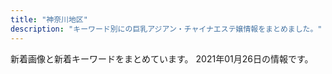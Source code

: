 ```yaml
---
title: "神奈川地区"
description: "キーワード別にの巨乳アジアン・チャイナエステ嬢情報をまとめました。"
---
```


新着画像と新着キーワードをまとめています。
2021年01月26日の情報です。

<DmmAffiliateIns />
<KeywordTable
  shops={
    [
    {
        "keywords": {
            "87": 7,
            "E": 7,
            "85": 28,
            "86": 7,
            "D": 35
        },
        "name": "\u6e58\u5357\u604b",
        "img_links": [
            "http://izumi.ests.jp/images/info.jpg",
            "http://izumi.ests.jp/images/top.jpg",
            "http://izumi.ests.jp/images/room2.jpg",
            "http://izumi.ests.jp/images/info2.jpg",
            "http://izumi.ests.jp/photos/sites/54/2020/07/2020070605483923.jpg",
            "http://izumi.ests.jp/images/service3.jpg",
            "http://izumi.ests.jp/images/s_news.jpg",
            "http://izumi.ests.jp/images/service4.jpg",
            "http://izumi.ests.jp/images/service2.jpg",
            "http://izumi.ests.jp/images/service1.jpg",
            "http://izumi.ests.jp/images/room4.jpg",
            "http://izumi.ests.jp/photos/sites/54/2020/09/2020092004565418.jpg",
            "http://izumi.ests.jp/photos/sites/54/2020/05/2020051209400132.jpg",
            "http://izumi.ests.jp/photos/sites/54/2019/10/2019100205593058.jpg",
            "http://izumi.ests.jp/photos/sites/54/2020/12/2020121307073529.jpg",
            "http://izumi.ests.jp/images/room3.jpg",
            "http://izumi.ests.jp/images/mobile.jpg",
            "http://izumi.ests.jp/photos/sites/54/2019/10/2019100205592997.jpg",
            "http://izumi.ests.jp/images/s3.jpg",
            "http://izumi.ests.jp/images/s1.jpg",
            "http://izumi.ests.jp/images/room1.jpg"
        ],
        "station": "\u6e58\u5357\u53f0\u99c5\u897f\u53e3",
        "url": "http://izumi.ests.jp/"
    },
    {
        "keywords": {
            "E": 1,
            "86": 3,
            "87": 1,
            "85": 1,
            "D": 4
        },
        "station": "JR\u6771\u6238\u585a\u99c5\u6771\u53e3",
        "name": "\u30df\u30e9\u30dc\u30eb",
        "url": "http://esbest.info/",
        "img_links": [
            "http://esbest.info/images/store/04.jpg",
            "http://esbest.info/images/store/01.jpg",
            "http://esbest.info/js/sliderLine/slide_prev.png",
            "http://esbest.info/staffPhoto/s20200519140451.jpg",
            "http://esbest.info/staffPhoto/b20200111165529.jpg",
            "http://esbest.info/uploadfiles/images/campaignEsbestInfo1.jpg",
            "http://esbest.info/images/returnBtn.png",
            "http://esbest.info/staffPhoto/s20200526161929.jpg",
            "http://esbest.info/staffPhoto/s20200109133117.jpg",
            "http://esbest.info/staffPhoto/b20200109133117.jpg",
            "http://esbest.info/staffPhoto/b20200526161929.jpg",
            "http://esbest.info/staffPhoto/s20200205123504.jpg",
            "http://esbest.info/images/mobile.jpg",
            "http://esbest.info/images/store/03.jpg",
            "http://esbest.info/staffPhoto/b20200205123504.jpg",
            "http://esbest.info/staffPhoto/b20200519140451.jpg",
            "http://esbest.info/js/sliderLine/slide_next.png",
            "http://esbest.info/staffPhoto/s20200111165529.jpg",
            "http://esbest.info/images/store/02.jpg"
        ]
    },
    {
        "station": "JR\u5927\u8239\u99c5\u6771\u53e3",
        "keywords": {},
        "name": "\u3055\u304f\u3089",
        "img_links": [
            "http://hoguraku.info/_src/22266495/navi_06.png",
            "http://hoguraku.info/_src/22266488/navi2_02.png",
            "http://hoguraku.info/_src/22293820/wechatimg744.jpg",
            "http://hoguraku.info/_src/22296695/pup.png",
            "http://hoguraku.info/staff-4.jpg",
            "http://hoguraku.info/_src/22266492/navi2_04.png",
            "http://hoguraku.info/staff-2.jpg",
            "http://hoguraku.info/_src/25168346/staff-2_20180823215120776.jpg",
            "http://hoguraku.info/_src/22266493/navi_05.png",
            "http://hoguraku.info/_src/22293781/sign.png",
            "http://hoguraku.info/_src/22294024/1_20180513213551260.jpg",
            "http://hoguraku.info/_src/22296687/pup.png",
            "http://hoguraku.info/_src/22266489/navi_03.png",
            "http://hoguraku.info/_src/22296697/pup.png",
            "http://hoguraku.info/staff-3.jpg",
            "http://hoguraku.info/_src/22266400/wechatimg94_20191205204136458.jpg",
            "http://hoguraku.info/_src/22293610/pup.png",
            "http://hoguraku.info/_src/22294025/1_20180513213551260.jpg",
            "http://hoguraku.info/_src/22294027/wechatimg239.jpg",
            "http://hoguraku.info/_src/37673393/wechatimg98.jpg",
            "http://hoguraku.info/staff-1.jpg",
            "http://hoguraku.info/_src/22266494/navi2_05.png",
            "http://hoguraku.info/_src/22293865/sign.png",
            "http://hoguraku.info/_src/22294409/img20180513220122069421.png",
            "http://hoguraku.info/_src/22266524/wechatimg96_20191205204603604.jpg",
            "http://hoguraku.info/_src/22294026/wechatimg239.jpg",
            "http://hoguraku.info/_src/22266496/navi2_06.png",
            "http://hoguraku.info/_src/22294031/wechatimg175.jpg",
            "http://hoguraku.info/_src/22266485/navi_01.png",
            "http://hoguraku.info/_src/22266490/navi2_03.png",
            "http://hoguraku.info/_src/22294029/3_20180513213551306.jpg",
            "http://hoguraku.info/_src/22293601/newspinkup.png",
            "http://hoguraku.info/_src/22294030/wechatimg175.jpg",
            "http://hoguraku.info/_src/22266486/navi2_01.png",
            "http://hoguraku.info/_src/22266398/img20180513214352559347.png",
            "http://hoguraku.info/_src/22294028/3_20180513213551306.jpg",
            "http://hoguraku.info/_src/42747719/img20200505151535254743.png",
            "http://hoguraku.info/_src/22266491/navi_04.png",
            "http://hoguraku.info/_src/22266487/navi_02.png"
        ],
        "url": "http://hoguraku.info/"
    },
    {
        "img_links": [
            "http://www.bestlove.iesjp.com/images/atomosky.jpg",
            "http://www.bestlove.iesjp.com/files/002.jpg",
            "http://www.bestlove.iesjp.com/files/002-03.jpg",
            "http://www.bestlove.iesjp.com/files/006.jpg",
            "http://www.bestlove.iesjp.com/files/002-02.jpg",
            "http://www.bestlove.iesjp.com/files/005.jpg",
            "http://www.bestlove.iesjp.com/files/004-02.jpg",
            "http://www.bestlove.iesjp.com/images/line.png",
            "http://www.bestlove.iesjp.com/files/005-02.jpg",
            "http://www.bestlove.iesjp.com/files/003-02.jpg",
            "http://www.bestlove.iesjp.com/files/001-02.jpg",
            "http://www.bestlove.iesjp.com/files/006-02.jpg",
            "http://www.bestlove.iesjp.com/files/003.jpg",
            "http://www.bestlove.iesjp.com/files/003-03.jpg",
            "http://www.bestlove.iesjp.com/files/001-03.jpg",
            "http://www.bestlove.iesjp.com/files/001.jpg",
            "http://www.bestlove.iesjp.com/files/006-03.jpg",
            "http://www.bestlove.iesjp.com/images/r3.jpg",
            "http://www.bestlove.iesjp.com/images/mobile.jpg",
            "http://www.bestlove.iesjp.com/files/004-03.jpg",
            "http://www.bestlove.iesjp.com/files/005-03.jpg",
            "http://www.bestlove.iesjp.com/photo_news/upimg/959636009216995fa1_0.jpg",
            "http://www.bestlove.iesjp.com/files/004.jpg"
        ],
        "name": "Best Love \uff5e\u30d9\u30b9\u30c8\u30e9\u30d6\uff5e",
        "url": "http://www.bestlove.iesjp.com/",
        "keywords": {
            "85": 4,
            "87": 8,
            "83": 4,
            "D": 4,
            "C": 26
        },
        "station": "JR\u5e73\u585a\u99c5\u5317\u53e3"
    },
    {
        "keywords": {},
        "url": "http://www.cc-girl.work/",
        "name": "yuyu-\u3086\u3046\u3086-",
        "station": "\u4e0a\u5927\u5ca1\u99c5",
        "img_links": [
            "http://www.cc-girl.work/images/9.jpg",
            "http://www.cc-girl.work/images/sys1.jpg",
            "http://www.cc-girl.work/img/miho1.jpg",
            "http://www.cc-girl.work/images/7.jpg",
            "http://www.cc-girl.work/images/rec1.jpg",
            "http://www.cc-girl.work/images/5.jpg",
            "http://www.cc-girl.work/images/news.jpg",
            "http://www.cc-girl.work/img/sizuka1.jpg",
            "http://www.cc-girl.work/images/head.jpg",
            "http://www.cc-girl.work/images/3.jpg",
            "http://www.cc-girl.work/img/kumi1.jpg",
            "http://www.cc-girl.work/images/10.jpg",
            "http://www.cc-girl.work/img/momo1.jpg",
            "http://www.cc-girl.work/images/8.jpg",
            "http://www.cc-girl.work/img/yaya1.jpg",
            "http://www.cc-girl.work/images/ta.jpg",
            "http://www.cc-girl.work/images/ac1.jpg",
            "http://www.cc-girl.work/images/staff_t.jpg",
            "http://www.cc-girl.work/images/6.jpg",
            "http://www.cc-girl.work/images/interior_t.jpg",
            "http://www.cc-girl.work/images/line.png",
            "http://www.cc-girl.work/img/ai1.jpg",
            "http://www.cc-girl.work/img/mari1.jpg",
            "http://www.cc-girl.work/images/2.jpg",
            "http://www.cc-girl.work/img/kaoru1.jpg",
            "http://www.cc-girl.work/images/rec2.jpg",
            "http://www.cc-girl.work/images/1.jpg",
            "http://www.cc-girl.work/images/4.jpg",
            "http://www.cc-girl.work/img/yuri1.jpg",
            "http://www.cc-girl.work/images/mobile.jpg",
            "http://www.cc-girl.work/images/int1.jpg",
            "http://www.cc-girl.work/img/eri1.jpg",
            "http://www.cc-girl.work/images/11.jpg",
            "http://www.cc-girl.work/img/yuki1.jpg",
            "http://www.cc-girl.work/images/sys2.jpg"
        ]
    },
    {
        "keywords": {
            "C": 13
        },
        "img_links": [
            "http://hana-tobira.xyz/images/g5.jpg",
            "http://hana-tobira.xyz/images/end.png",
            "http://hana-tobira.xyz/images/g2.jpg",
            "http://hana-tobira.xyz/images/tite-staff.jpg",
            "http://hana-tobira.xyz/images/g.jpg",
            "http://hana-tobira.xyz/images/pickup_t.jpg",
            "http://hana-tobira.xyz/images/g7.jpg",
            "http://hana-tobira.xyz/images/tite-link.jpg",
            "http://hana-tobira.xyz/images/tite-i.png",
            "http://hana-tobira.xyz/images/mobile.jpg",
            "http://hana-tobira.xyz/images/g4.jpg",
            "http://hana-tobira.xyz/images/g6.jpg"
        ],
        "url": "http://hana-tobira.xyz/",
        "name": "\u82b1\u306e\u6249",
        "station": "JR\u85e4\u6ca2\u99c5\u5357\u53e3"
    },
    {
        "name": "\u3055\u308f\u3084\u304b",
        "station": "JR\u5e73\u585a\u99c5\u5317\u53e3",
        "keywords": {},
        "img_links": [
            "http://hiratsuka-est.com/images/r7.jpg",
            "http://hiratsuka-est.com/images/new1.jpg",
            "http://hiratsuka-est.com/images/g0.jpg",
            "http://hiratsuka-est.com/images/g7.jpg",
            "http://hiratsuka-est.com/images/tiao2.jpg",
            "http://hiratsuka-est.com/images/banna.jpg",
            "http://hiratsuka-est.com/images/banna1.jpg",
            "http://hiratsuka-est.com/images/r4.jpg",
            "http://hiratsuka-est.com/images/mi.jpg",
            "http://hiratsuka-est.com/images/g1.jpg",
            "http://hiratsuka-est.com/images/g4.jpg",
            "http://hiratsuka-est.com/images/ll1.jpg",
            "http://hiratsuka-est.com/images/rr1.jpg",
            "http://hiratsuka-est.com/images/chc.jpg",
            "http://hiratsuka-est.com/images/tel.jpg",
            "http://hiratsuka-est.com/images/r8.jpg",
            "http://hiratsuka-est.com/images/zi-staff.png",
            "http://hiratsuka-est.com/images/left.jpg",
            "http://hiratsuka-est.com/images/g3.jpg",
            "http://hiratsuka-est.com/images/r9.jpg",
            "http://hiratsuka-est.com/images/zi-link.png",
            "http://hiratsuka-est.com/images/right.jpg",
            "http://hiratsuka-est.com/images/r3.jpg",
            "http://hiratsuka-est.com/images/r6.jpg",
            "http://hiratsuka-est.com/images/g2.jpg",
            "http://hiratsuka-est.com/images/r1.jpg",
            "http://hiratsuka-est.com/images/r5.jpg",
            "http://hiratsuka-est.com/images/top.jpg",
            "http://hiratsuka-est.com/images/banna2.jpg",
            "http://hiratsuka-est.com/images/zi-faq.png"
        ],
        "url": "http://hiratsuka-est.com/"
    },
    {
        "img_links": [
            "http://treat-rlx.com/staff/aya/01mb.jpg",
            "http://treat-rlx.com/staff/mika/01.jpg",
            "http://treat-rlx.com/img/ttl_staff.jpg",
            "http://treat-rlx.com/pic/topimg5.png",
            "http://treat-rlx.com/pic/head.jpg",
            "http://treat-rlx.com/pic/topimg1.png",
            "http://treat-rlx.com/pic/topimg2.png",
            "http://treat-rlx.com/staff/aya/01.jpg",
            "http://treat-rlx.com/img/ttl_mobile.png",
            "http://treat-rlx.com/i/files/homeimg.jpg",
            "http://treat-rlx.com/pic/topimg3.png",
            "http://treat-rlx.com/staff/mika/01mb.jpg",
            "http://treat-rlx.com/img/att.png",
            "http://treat-rlx.com/img/ttl_rec.png",
            "http://treat-rlx.com/pic/topimg4.png"
        ],
        "url": "http://treat-rlx.com/",
        "station": "\u5584\u884c\u99c5\u6771\u53e3",
        "keywords": {
            "C": 11
        },
        "name": "\u798f\u7e01"
    },
    {
        "url": "http://onlyone-relax.xyz/",
        "keywords": {
            "F": 8,
            "C": 8,
            "D": 32,
            "E": 28
        },
        "name": "\u30ad\u30e5\u30fc\u30c8",
        "img_links": [
            "http://onlyone-relax.xyz/images/cg01.jpg",
            "http://onlyone-relax.xyz/images/cg03.jpg",
            "http://onlyone-relax.xyz/images/top.png",
            "http://onlyone-relax.xyz/images/cg09.jpg",
            "http://onlyone-relax.xyz/images/cg06.jpg",
            "http://onlyone-relax.xyz/images/2.jpg",
            "http://onlyone-relax.xyz/images/qr.jpg",
            "http://onlyone-relax.xyz/images/4.jpg",
            "http://onlyone-relax.xyz/images/cg02.jpg",
            "http://onlyone-relax.xyz/images/cg05.jpg",
            "http://onlyone-relax.xyz/images/1.jpg",
            "http://onlyone-relax.xyz/images/cg10.jpg",
            "http://onlyone-relax.xyz/images/spacer300x450.png",
            "http://onlyone-relax.xyz/images/cg07.jpg",
            "http://onlyone-relax.xyz/images/cg08.jpg",
            "http://onlyone-relax.xyz/images/top2.png"
        ],
        "station": "JR\u5c0f\u7530\u539f\u99c5\u897f\u53e3"
    },
    {
        "keywords": {},
        "img_links": [
            "http://megumi-est.xyz/images/roomimg/img2.png",
            "http://megumi-est.xyz/images/roomimg/img4.png",
            "http://megumi-est.xyz/girl/5.jpg",
            "http://megumi-est.xyz/images/roomimg/img1.png",
            "http://megumi-est.xyz/images/topbg.jpg",
            "http://megumi-est.xyz/girl/2.jpg",
            "http://megumi-est.xyz/girl/4.jpg",
            "http://megumi-est.xyz/images/roomimg/img3.png",
            "http://megumi-est.xyz/images/mobile_bg.png",
            "http://megumi-est.xyz/images/staff_bg.png",
            "http://megumi-est.xyz/images/pickup_line.png",
            "http://megumi-est.xyz/girl/8.jpg",
            "http://megumi-est.xyz/images/newsbg.png",
            "http://megumi-est.xyz/girl/1.jpg"
        ],
        "name": "\u6075",
        "url": "http://megumi-est.xyz/",
        "station": "JR\u85e4\u6ca2\u99c5\u5357\u53e3"
    },
    {
        "name": "Fairy Ark",
        "url": "http://www.relax-fairyark.info/",
        "keywords": {
            "D": 8,
            "E": 9,
            "88": 1,
            "87": 7,
            "86": 8,
            "C": 3,
            "85": 4
        },
        "station": "JR\u85e4\u6ca2\u99c5\u5357\u53e3",
        "img_links": [
            "http://www.relax-fairyark.info/img/sta220.jpg",
            "http://www.relax-fairyark.info/img/st241.jpg",
            "http://www.relax-fairyark.info/img/st206.jpg",
            "http://www.relax-fairyark.info/img/vlt.png",
            "http://www.relax-fairyark.info/img/body2.jpg",
            "http://www.relax-fairyark.info/img/st213.jpg",
            "http://www.relax-fairyark.info/img/sta213.jpg",
            "http://www.relax-fairyark.info/img/st1.jpg",
            "http://www.relax-fairyark.info/img/sta229.jpg",
            "http://www.relax-fairyark.info/img/st249.jpg",
            "http://www.relax-fairyark.info/img/sta235.jpg",
            "http://www.relax-fairyark.info/img/st246.jpg",
            "http://www.relax-fairyark.info/img/st240.jpg",
            "http://www.relax-fairyark.info/img/st224.jpg",
            "http://www.relax-fairyark.info/img/nos.jpg",
            "http://www.relax-fairyark.info/img/head.jpg",
            "http://www.relax-fairyark.info/img/sta249.jpg",
            "http://www.relax-fairyark.info/img/st223.jpg",
            "http://www.relax-fairyark.info/img/botton.jpg",
            "http://www.relax-fairyark.info/img/sta223.jpg",
            "http://www.relax-fairyark.info/img/st235.jpg",
            "http://www.relax-fairyark.info/img/sta245.jpg",
            "http://www.relax-fairyark.info/img/tel.png",
            "http://www.relax-fairyark.info/img/sta248.jpg",
            "http://www.relax-fairyark.info/img/footbotton.png",
            "http://www.relax-fairyark.info/img/st150.jpg",
            "http://www.relax-fairyark.info/img/st247.jpg",
            "http://www.relax-fairyark.info/img/st237.jpg",
            "http://www.relax-fairyark.info/img/st220.jpg",
            "http://www.relax-fairyark.info/img/st229.jpg",
            "http://www.relax-fairyark.info/img/st248.jpg",
            "http://www.relax-fairyark.info/img/st238.jpg",
            "http://www.relax-fairyark.info/img/st234.jpg",
            "http://www.relax-fairyark.info/img/sta150.jpg",
            "http://www.relax-fairyark.info/img/st227.jpg",
            "http://www.relax-fairyark.info/img/st245.jpg",
            "http://www.relax-fairyark.info/img/sta227.jpg"
        ]
    },
    {
        "keywords": {
            "F": 2,
            "88": 2,
            "90": 4,
            "E": 4
        },
        "station": "\u5c0f\u7530\u539f\u99c5\u6771\u53e3",
        "url": "https://asumi.estjp.info/",
        "name": "\u7a7a\u6f84 -\u3042\u3059\u307f-",
        "img_links": [
            "https://asumi.estjp.info/images/call.png",
            "https://asumi.estjp.info/css/m-head.jpg",
            "https://asumi.estjp.info/css/01.jpg",
            "https://asumi.estjp.info/css/staff/staff03.jpg",
            "https://asumi.estjp.info/css/staff/staff02.jpg",
            "https://asumi.estjp.info/css/top03.jpg",
            "https://asumi.estjp.info/css/top05.jpg",
            "https://asumi.estjp.info/css/top02.jpg",
            "https://asumi.estjp.info/css/top04.jpg",
            "https://asumi.estjp.info/css/staff/staff01.jpg"
        ]
    },
    {
        "url": "http://uintiop.tokyo/",
        "keywords": {
            "\u80f8": 1,
            "C": 13
        },
        "img_links": [
            "http://uintiop.tokyo/picture/top-img03.jpg",
            "http://uintiop.tokyo/picture/top-img02.png",
            "http://uintiop.tokyo/picture/2.jpg",
            "http://uintiop.tokyo/picture/top-img01.png",
            "http://uintiop.tokyo/picture/3.jpg",
            "http://uintiop.tokyo/uploads/200727/1-200HG01643361.jpg",
            "http://uintiop.tokyo/picture/call.png",
            "http://uintiop.tokyo/picture/4.jpg",
            "http://uintiop.tokyo/uploads/200714/1-200G4125RS59.jpg",
            "http://uintiop.tokyo/uploads/200714/1-200G4124210P7.jpg",
            "http://uintiop.tokyo/picture/top-img10.jpg",
            "http://uintiop.tokyo/picture/tel.png",
            "http://uintiop.tokyo/uploads/210111/1-210111123I9332.jpg",
            "http://uintiop.tokyo/uploads/200720/1-200H013041T46.jpg",
            "http://uintiop.tokyo/picture/1.jpg"
        ],
        "station": "JR\u85e4\u6ca2\u99c5\u5357\u53e3",
        "name": "\u5929\u4f7f"
    },
    {
        "keywords": {
            "E": 2,
            "87": 1,
            "92": 2,
            "89": 5,
            "D": 6
        },
        "img_links": [
            "http://meido.est888.com/css/staff/staff003.jpg",
            "http://meido.est888.com/css/staff/staff0008.jpg",
            "http://meido.est888.com/css/staff/staff002.jpg",
            "http://meido.est888.com/css/nav/nav-006.jpg",
            "http://meido.est888.com/css/top-left02.jpg",
            "http://meido.est888.com/css/top02.jpg",
            "http://meido.est888.com/css/staff/staff005.jpg",
            "http://meido.est888.com/css/staff/staff0006.jpg",
            "http://meido.est888.com/css/top-left01.jpg",
            "http://meido.est888.com/css/nav/nav-005.jpg",
            "http://meido.est888.com/css/nav/nav-001.jpg",
            "http://meido.est888.com/css/staff/staff007.jpg",
            "http://meido.est888.com/css/nav/nav-004.jpg",
            "http://meido.est888.com/css/staff/staff001.jpg",
            "http://meido.est888.com/css/tel.png",
            "http://meido.est888.com/css/osusume28.jpg",
            "http://meido.est888.com/css/staff/staff004.jpg",
            "http://meido.est888.com/css/nav/nav-002.jpg",
            "http://meido.est888.com/css/nav/nav-003.jpg"
        ],
        "station": "JR\u6771\u6238\u585a\u99c5\u6771\u53e3",
        "name": "\u30e1\u30a4\u30c9",
        "url": "http://meido.est888.com/"
    },
    {
        "url": "http://oppama.iest.info/",
        "keywords": {
            "D": 15,
            "C": 3,
            "87": 3,
            "85": 3,
            "86": 12
        },
        "station": "\u8ffd\u6d5c\u99c5",
        "name": "\u8ffd\u6d5c\u30de\u30c3\u30b5\u30fc\u30b8",
        "img_links": [
            "http://oppama.iest.info/photos/sites/10/2018/07/2018073109281740.jpg",
            "http://oppama.iest.info/photos/sites/10/2018/05/2018053009323253.jpg",
            "http://oppama.iest.info/photos/sites/10/2018/07/2018073109281759.jpg",
            "http://oppama.iest.info/images/s_news2.png",
            "http://oppama.iest.info/images/bj3.jpg",
            "http://oppama.iest.info/images/s_staff.jpg",
            "http://oppama.iest.info/images/room2.jpg",
            "http://oppama.iest.info/images/room1.jpg",
            "http://oppama.iest.info/images/mobile.png",
            "http://cdn.dino-es.com/images/allpics/KL77e92f55838704c7de0a1eb6ca2a81a0/4ec1d6974658a8b101911755e5d05691.jpg",
            "http://oppama.iest.info/photos/sites/10/2018/07/2018073109281781.jpg",
            "http://cdn.dino-es.com/images/logo/150x40DinoEs.png",
            "http://oppama.iest.info/images/room4.jpg",
            "http://oppama.iest.info/photos/sites/10/2018/07/2018073109281797.jpg",
            "http://cdn.dino-es.com/images/line.jpg",
            "http://oppama.iest.info/images/room6.jpg",
            "http://oppama.iest.info/photos/sites/10/2018/05/2018053009323210.jpg",
            "http://oppama.iest.info/images/room3.jpg",
            "http://oppama.iest.info/images/l1.jpg",
            "http://oppama.iest.info/images/s_pick.png",
            "http://oppama.iest.info/images/room5.jpg",
            "http://oppama.iest.info/images/top.jpg",
            "http://oppama.iest.info/photos/sites/10/2018/07/2018073109281695.jpg",
            "http://oppama.iest.info/images/s_news.png",
            "http://oppama.iest.info/photos/sites/10/2018/05/2018053009323372.jpg",
            "http://oppama.iest.info/photos/sites/10/2018/05/2018053009323272.jpg"
        ]
    },
    {
        "url": "https://kanojyo-room.jpn.cm/",
        "img_links": [
            "https://kanojyo-room.jpn.cm/images/top.png",
            "https://kanojyo-room.jpn.cm/images/link_nav05.jpg",
            "https://kanojyo-room.jpn.cm/photos/sites/24/2020/08/2020083117275898.jpg",
            "https://kanojyo-room.jpn.cm/images/room4.jpg",
            "https://kanojyo-room.jpn.cm/photos/sites/24/2020/08/2020083117275977.jpg",
            "https://kanojyo-room.jpn.cm/images/link_nav03.jpg",
            "https://kanojyo-room.jpn.cm/images/room5.jpg",
            "https://kanojyo-room.jpn.cm/images/room6.jpg",
            "https://kanojyo-room.jpn.cm/images/tit_face.jpg",
            "https://kanojyo-room.jpn.cm/images/link_nav02.jpg",
            "https://kanojyo-room.jpn.cm/images/close_eject.png",
            "https://kanojyo-room.jpn.cm/images/link_nav04.jpg",
            "https://kanojyo-room.jpn.cm/images/link_nav01.jpg",
            "https://kanojyo-room.jpn.cm/images/link_nav07.jpg",
            "https://kanojyo-room.jpn.cm/images/tit_eject.jpg",
            "https://kanojyo-room.jpn.cm/images/room2.jpg",
            "https://kanojyo-room.jpn.cm/images/link_nav06.jpg",
            "https://kanojyo-room.jpn.cm/images/tit_new.jpg",
            "https://kanojyo-room.jpn.cm/images/btn_eject.jpg",
            "https://kanojyo-room.jpn.cm/images/room1.jpg",
            "https://kanojyo-room.jpn.cm/images/img_eject.jpg",
            "https://kanojyo-room.jpn.cm/images/room3.jpg",
            "https://kanojyo-room.jpn.cm/images/sp_top.jpg",
            "https://kanojyo-room.jpn.cm/photos/sites/24/2020/08/2020083117275756.jpg",
            "https://kanojyo-room.jpn.cm/photos/sites/24/2020/08/2020083117275958.jpg"
        ],
        "keywords": {
            "86": 24,
            "D": 48,
            "85": 12,
            "87": 12,
            "C": 40
        },
        "name": "\u30ab\u30ce\u30b8\u30e7\u306e\u90e8\u5c4b",
        "station": "\u4e0a\u5927\u5ca1\u99c5"
    },
    {
        "url": "http://baraen.xyz/",
        "keywords": {},
        "station": "JR\u85e4\u6ca2\u99c5\u5357\u53e3",
        "img_links": [
            "http://baraen.xyz/images/mobile.jpg",
            "http://baraen.xyz/images/miki1.jpg",
            "http://baraen.xyz/images/miki2.jpg",
            "http://baraen.xyz/images/mafaxine_j.jpg",
            "http://baraen.xyz/images/g2.jpg",
            "http://baraen.xyz/images/g4.jpg",
            "http://baraen.xyz/images/kanban.jpg",
            "http://baraen.xyz/images/g0.jpg",
            "http://baraen.xyz/images/room4.jpg",
            "http://baraen.xyz/images/room6.jpg",
            "http://baraen.xyz/images/room1.jpg",
            "http://baraen.xyz/images/g6.jpg",
            "http://baraen.xyz/images/g1.jpg",
            "http://baraen.xyz/images/mafaxine_d.jpg",
            "http://baraen.xyz/images/g3.jpg",
            "http://baraen.xyz/images/room2.jpg",
            "http://baraen.xyz/images/maga.jpg"
        ],
        "name": "\u30d0\u30e9\u5712"
    },
    {
        "name": "\u6d5c\u8fba\u306e\u604b",
        "station": "JR\u8305\u30f6\u5d0e\u99c5\u5357\u53e3",
        "img_links": [
            "http://www.hamabei.com/images/buttona_04.jpg",
            "http://www.hamabei.com/images/giral015.jpg",
            "http://www.hamabei.com/images/giral007.jpg",
            "http://www.hamabei.com/images/kaori1.jpg",
            "http://www.hamabei.com/images/buttona_03.jpg",
            "http://www.hamabei.com/images/miki1.jpg",
            "http://www.hamabei.com/images/buttona_06.jpg",
            "http://www.hamabei.com/images/nana1.jpg",
            "http://www.hamabei.com/images/giral012.jpg",
            "http://www.hamabei.com/images/yuka1.jpg",
            "http://www.hamabei.com/images/giral014.jpg",
            "http://www.hamabei.com/images/giral009.jpg",
            "http://www.hamabei.com/images/buttona_05.jpg",
            "http://www.hamabei.com/images/buttona_07.jpg",
            "http://www.hamabei.com/images/buttona_08.jpg",
            "http://www.hamabei.com/images/qr.jpg"
        ],
        "url": "http://www.hamabei.com/",
        "keywords": {}
    },
    {
        "keywords": {},
        "station": "JR\u85e4\u6ca2\u99c5\u5357\u53e3",
        "name": "\u30cf\u30cb\u30fc",
        "url": "http://www.miyoplop.xyz/",
        "img_links": []
    },
    {
        "url": "http://pretty-esthe.com/",
        "img_links": [
            "http://pretty-esthe.com/images/staff_s.png",
            "http://pretty-esthe.com/images/cg09.jpg",
            "http://pretty-esthe.com/images/r1.jpg",
            "http://pretty-esthe.com/images/r2.jpg",
            "http://pretty-esthe.com/images/cg10.jpg",
            "http://pretty-esthe.com/images/cg07.jpg",
            "http://pretty-esthe.com/images/r3.jpg",
            "http://pretty-esthe.com/images/r4.jpg",
            "http://pretty-esthe.com/images/news.png",
            "http://pretty-esthe.com/images/top.png",
            "http://pretty-esthe.com/images/cg06.jpg",
            "http://pretty-esthe.com/images/evetop.png"
        ],
        "station": "JR\u6238\u585a\u99c5\u6771\u53e3",
        "keywords": {
            "D": 9,
            "86": 12,
            "E": 3
        },
        "name": "\u840c\u3048"
    },
    {
        "station": "JR\u5e73\u585a\u99c5\u897f\u53e3",
        "img_links": [
            "http://es-hanabi.xyz/images/top.jpg",
            "http://es-hanabi.xyz/images/g6.jpg",
            "http://es-hanabi.xyz/images/g4.jpg",
            "http://es-hanabi.xyz/images/r8.jpg",
            "http://es-hanabi.xyz/images/new1.jpg",
            "http://es-hanabi.xyz/images/r2.jpg",
            "http://es-hanabi.xyz/images/mobile.png",
            "http://es-hanabi.xyz/images/r6.jpg",
            "http://es-hanabi.xyz/images/g5.jpg",
            "http://es-hanabi.xyz/images/r1.jpg",
            "http://es-hanabi.xyz/images/mika.jpg",
            "http://es-hanabi.xyz/images/r5.jpg",
            "http://es-hanabi.xyz/images/g0.jpg",
            "http://es-hanabi.xyz/images/g1.jpg",
            "http://es-hanabi.xyz/images/zi_staff.png",
            "http://es-hanabi.xyz/images/r7.jpg",
            "http://es-hanabi.xyz/images/g3.jpg",
            "http://es-hanabi.xyz/images/g2.jpg"
        ],
        "name": "\u30cf\u30ca\u30d3",
        "url": "http://es-hanabi.xyz/",
        "keywords": {
            "C": 7
        }
    },
    {
        "keywords": {},
        "img_links": [
            "http://www.huyo.work/images/sys1.jpg",
            "http://www.huyo.work/images/line.png",
            "http://www.huyo.work/images/mobile.jpg",
            "http://www.huyo.work/img/mimi1.jpg",
            "http://www.huyo.work/images/info.jpg",
            "http://www.huyo.work/images/news.jpg",
            "http://www.huyo.work/images/3.jpg",
            "http://www.huyo.work/images/5.jpg",
            "http://www.huyo.work/images/head.jpg",
            "http://www.huyo.work/images/1.jpg",
            "http://www.huyo.work/images/int2.jpg",
            "http://www.huyo.work/img/riri1.jpg",
            "http://www.huyo.work/img/sora1.jpg",
            "http://www.huyo.work/images/int1.jpg",
            "http://www.huyo.work/images/4.jpg",
            "http://www.huyo.work/img/nana1.jpg",
            "http://www.huyo.work/img/hana1.jpg",
            "http://www.huyo.work/images/2.jpg",
            "http://www.huyo.work/images/staff_t.jpg",
            "http://www.huyo.work/images/interior_t.jpg",
            "http://www.huyo.work/images/sys2.jpg"
        ],
        "url": "http://www.huyo.work/",
        "name": "\u3075\u3088\u3046",
        "station": "JR\u5e73\u585a\u99c5\u5317\u53e3"
    },
    {
        "name": "\u83ef\u84ee",
        "station": "JR\u8305\u30f6\u5d0e\u99c5\u5317\u53e3",
        "keywords": {
            "D": 3,
            "86": 3
        },
        "img_links": [
            "http://karen.ies.fun/images/room3.jpg",
            "http://karen.ies.fun/images/amore.jpg",
            "http://karen.ies.fun/images/s_link.jpg",
            "http://karen.ies.fun/photos/sites/12/2018/10/2018100413085055.jpg",
            "http://karen.ies.fun/images/bj1.jpg",
            "http://karen.ies.fun/images/room4.jpg",
            "http://karen.ies.fun/images/s_staff.jpg",
            "http://karen.ies.fun/images/room1.jpg",
            "http://karen.ies.fun/images/bj3.jpg",
            "http://karen.ies.fun/images/mobile.jpg",
            "http://karen.ies.fun/images/s_info.jpg",
            "http://karen.ies.fun/photos/sites/12/2018/10/2018100413085114.jpg",
            "http://karen.ies.fun/images/1.jpg",
            "http://karen.ies.fun/photos/sites/12/2019/04/2019042908245397.jpg",
            "http://karen.ies.fun/images/info2.jpg",
            "http://karen.ies.fun/images/room2.jpg",
            "http://karen.ies.fun/images/top.jpg"
        ],
        "url": "http://karen.ies.fun/"
    },
    {
        "station": "\u8305\u30f6\u5d0e\u99c5\u5357\u53e3",
        "img_links": [
            "http://tenshinokoi.es-come.net/images/share/pickup.png",
            "http://tenshinokoi.es-come.net/i/80/sumire1.jpg",
            "http://tenshinokoi.es-come.net/girls/yuyu1.jpg",
            "http://tenshinokoi.es-come.net/girls/yurika1.jpg",
            "http://tenshinokoi.es-come.net/i/120/sumire1.jpg",
            "http://tenshinokoi.es-come.net/i/80/risa1.jpg",
            "http://tenshinokoi.es-come.net/i/120/yuna1.jpg",
            "http://tenshinokoi.es-come.net/girls/sumire1.jpg",
            "http://tenshinokoi.es-come.net/images/shishubar.png",
            "http://tenshinokoi.es-come.net/girls/yuki1.jpg",
            "http://tenshinokoi.es-come.net/i/120/risa1.jpg",
            "http://tenshinokoi.es-come.net/images/info2.jpg",
            "http://tenshinokoi.es-come.net/images/info1.jpg",
            "http://tenshinokoi.es-come.net/images/infobar.png",
            "http://tenshinokoi.es-come.net/i/80/yuna1.jpg",
            "http://tenshinokoi.es-come.net/girls/risa1.jpg",
            "http://tenshinokoi.es-come.net/girls/kana1.jpg",
            "http://tenshinokoi.es-come.net/img/risa1.jpg",
            "http://tenshinokoi.es-come.net/i/80/yuyu1.jpg",
            "http://tenshinokoi.es-come.net/images/qr.jpg",
            "http://tenshinokoi.es-come.net/images/share/sp-kp2.png",
            "http://tenshinokoi.es-come.net/images/therapistbar.png",
            "http://tenshinokoi.es-come.net/images/share/tel.png",
            "http://tenshinokoi.es-come.net/img/header00.jpg",
            "http://tenshinokoi.es-come.net/img/sumire1.jpg",
            "http://tenshinokoi.es-come.net/img/header02.jpg",
            "http://tenshinokoi.es-come.net/girls/riri1.jpg",
            "http://tenshinokoi.es-come.net/girls/misaki1.jpg",
            "http://tenshinokoi.es-come.net/img/header01.jpg",
            "http://tenshinokoi.es-come.net/img/yuyu1.jpg",
            "http://tenshinokoi.es-come.net/i/120/yuyu1.jpg",
            "http://tenshinokoi.es-come.net/girls/hiromi1.jpg"
        ],
        "url": "http://tenshinokoi.es-come.net/",
        "keywords": {},
        "name": "\u5929\u4f7f\u306e\u604b"
    },
    {
        "keywords": {
            "88": 1,
            "89": 1,
            "D": 4,
            "90": 2
        },
        "name": "Lydia\uff5e\u30ea\u30c7\u30a3\u30a2",
        "url": "http://lydia.relaxnabi.com/",
        "station": "JR\u6771\u6238\u585a\u99c5\u6771\u53e3",
        "img_links": [
            "http://lydia.relaxnabi.com/css/cam01.jpg",
            "http://lydia.relaxnabi.com/css/m-head.jpg",
            "http://lydia.relaxnabi.com/css/staff/staff03.jpg",
            "http://lydia.relaxnabi.com/css/osusume12.jpg",
            "http://lydia.relaxnabi.com/images/call.png",
            "http://lydia.relaxnabi.com/css/staff/staff01.jpg",
            "http://lydia.relaxnabi.com/css/staff/staff02.jpg",
            "http://lydia.relaxnabi.com/css/staff/staff04.jpg",
            "http://lydia.relaxnabi.com/css/m-top04.jpg"
        ]
    },
    {
        "url": "http://www.airi-est.xyz/",
        "keywords": {
            "C": 11
        },
        "name": "\u5922\u90fd\u7f8e",
        "img_links": [
            "http://www.airi-est.xyz/images/room1.jpg",
            "http://www.airi-est.xyz/images/qr.jpg",
            "http://www.airi-est.xyz/images/room4.jpg",
            "http://www.airi-est.xyz/girl/6.jpg",
            "http://www.airi-est.xyz/images/tel.png",
            "http://www.airi-est.xyz/images/room2.jpg",
            "http://www.airi-est.xyz/images/info.jpg",
            "http://www.airi-est.xyz/images/sub_staff.png",
            "http://www.airi-est.xyz/images/sub_news.png",
            "http://www.airi-est.xyz/images/room3.jpg",
            "http://www.airi-est.xyz/girl/1.jpg",
            "http://www.airi-est.xyz/girl/9.jpg",
            "http://www.airi-est.xyz/images/clear_line.png",
            "http://www.airi-est.xyz/images/icon_call.png",
            "http://www.airi-est.xyz/images/return.png",
            "http://www.airi-est.xyz/girl/3.jpg",
            "http://www.airi-est.xyz/images/rec-top.jpg",
            "http://www.airi-est.xyz/images/sub_pickup.png"
        ],
        "station": "JR\u5c0f\u7530\u539f\u99c5\u6771\u53e3"
    },
    {
        "name": "\u82b1\u306e\u604b",
        "url": "http://www.sh-riraku77.site/",
        "keywords": {},
        "station": "JR\u65b0\u6749\u7530\u99c5\u897f\u53e3",
        "img_links": [
            "http://www.sh-riraku77.site/picture/top22.png",
            "http://www.sh-riraku77.site/picture/top23.png",
            "http://www.sh-riraku77.site/plus/images/room2.jpg",
            "http://www.sh-riraku77.site/plus/images/room1.jpg",
            "http://www.sh-riraku77.site/plus/images/room3.jpg",
            "http://www.sh-riraku77.site/picture/photo3.png",
            "http://www.sh-riraku77.site/picture/end.png",
            "http://www.sh-riraku77.site/uploads/201214/1-201214130312232.jpg",
            "http://www.sh-riraku77.site/picture/i_therapist.png",
            "http://www.sh-riraku77.site/plus/images/room4.jpg",
            "http://www.sh-riraku77.site/uploads/190703/1-1ZF3151554H6.jpg",
            "http://www.sh-riraku77.site/picture/s_staff.png",
            "http://www.sh-riraku77.site/picture/s_new.png"
        ]
    },
    {
        "name": "\u9e97",
        "station": "JR\u85e4\u6ca2\u99c5\u5357\u53e3",
        "url": "http://es-rei.work/",
        "img_links": [
            "http://es-rei.work/_src/26791053/_dsf9449.jpg",
            "http://es-rei.work/_src/34041600/line3.png",
            "http://es-rei.work/_src/26747229/line1.jpg",
            "http://es-rei.work/_src/26747294/line3.png",
            "http://es-rei.work/_src/26747208/navi2_04.png",
            "http://es-rei.work/_src/26747185/base_01.png",
            "http://es-rei.work/_src/47863244/line1.jpg",
            "http://es-rei.work/_src/26838155/wechatimg202.jpg",
            "http://es-rei.work/_src/26791115/_igp4263.jpg",
            "http://es-rei.work/_src/26747203/list_04.png",
            "http://es-rei.work/_src/26747292/wechatimg202.jpg",
            "http://es-rei.work/_src/26747201/list_02.png",
            "http://es-rei.work/_src/26747204/list_05.png",
            "http://es-rei.work/_src/47863108/wechatimg26_20200914183556350.jpg",
            "http://es-rei.work/_src/26747126/base_01.png",
            "http://es-rei.work/_src/26790995/wechatimg38_20181018221746252.jpg",
            "http://es-rei.work/_src/26747293/line3.png",
            "http://es-rei.work/_src/26747226/line3.png",
            "http://es-rei.work/_src/26747114/base_03.png",
            "http://es-rei.work/_src/26838156/wechatimg204.jpg",
            "http://es-rei.work/_src/34041596/05859f21726dfcef9faa9bab12a2595.jpg",
            "http://es-rei.work/_src/26747287/line3.png",
            "http://es-rei.work/_src/26747300/line3.png",
            "http://es-rei.work/_src/26747227/line3.png",
            "http://es-rei.work/4.jpg",
            "http://es-rei.work/_src/47863239/line3.png",
            "http://es-rei.work/_src/26747289/wechatimg77.jpg",
            "http://es-rei.work/1.jpg",
            "http://es-rei.work/_src/26747141/base_03.png",
            "http://es-rei.work/_src/26747200/list_01.png",
            "http://es-rei.work/_src/26747202/list_03.png",
            "http://es-rei.work/_src/34041693/line1.jpg",
            "http://es-rei.work/_src/26747296/line1.jpg",
            "http://es-rei.work/_src/26838160/line.png",
            "http://es-rei.work/_src/26747209/navi2_05.png",
            "http://es-rei.work/_src/26747225/wechatimg75.jpg",
            "http://es-rei.work/_src/26747210/navi2_06.png",
            "http://es-rei.work/_src/26838136/news.jpg",
            "http://es-rei.work/3.jpg",
            "http://es-rei.work/2.jpg",
            "http://es-rei.work/_src/26747206/navi2_02.png",
            "http://es-rei.work/_src/26838158/wechatimg75.jpg",
            "http://es-rei.work/_src/26838174/line.png",
            "http://es-rei.work/_src/26791049/_dsf9442.jpg",
            "http://es-rei.work/_src/26747288/line3.png",
            "http://es-rei.work/_src/26824435/cam2.png",
            "http://es-rei.work/_src/26747132/line1.jpg",
            "http://es-rei.work/_src/26747218/line1.jpg",
            "http://es-rei.work/_src/26747199/sign.png",
            "http://es-rei.work/_src/34041599/line3.png",
            "http://es-rei.work/_src/26747301/line3.png",
            "http://es-rei.work/_src/34124118/wechatimg26_20200914183556350.jpg",
            "http://es-rei.work/_src/26747170/base_01.png",
            "http://es-rei.work/_src/26791051/_dsf9446.jpg",
            "http://es-rei.work/_src/47863241/05859f21726dfcef9faa9bab12a2595.jpg",
            "http://es-rei.work/_src/26747222/line3.png",
            "http://es-rei.work/_src/26747302/wechatimg204.jpg",
            "http://es-rei.work/_src/26747221/wechatimg164_1.jpg",
            "http://es-rei.work/_src/34041597/wechatimg26_20200914183556350.jpg",
            "http://es-rei.work/_src/26747153/base_01.png",
            "http://es-rei.work/_src/26747231/line1.jpg",
            "http://es-rei.work/_src/26824216/b0131b16446464e537eff864d8f041bb.jpg",
            "http://es-rei.work/_src/26747187/base_03.png",
            "http://es-rei.work/_src/26747205/navi2_01.png",
            "http://es-rei.work/_src/26838157/wechatimg77.jpg",
            "http://es-rei.work/_src/26747207/navi2_03.png",
            "http://es-rei.work/_src/47863240/line3.png",
            "http://es-rei.work/_src/26747304/line1.jpg",
            "http://es-rei.work/_src/26747086/base_01.png",
            "http://es-rei.work/_src/47863242/100054276feb8d8cef3ac5199531cfe.jpg",
            "http://es-rei.work/5.jpg",
            "http://es-rei.work/_src/26747093/_igp4295.jpg",
            "http://es-rei.work/_src/26747173/base_03.png",
            "http://es-rei.work/_src/26747089/51d8ecbee4cc2935f070c539c37ded71.jpg",
            "http://es-rei.work/_src/26747223/line3.png",
            "http://es-rei.work/_src/26747158/base_03.png"
        ],
        "keywords": {
            "86": 4,
            "85": 2,
            "83": 4,
            "89": 2
        }
    },
    {
        "url": "http://www.imouto-esute2866.com/",
        "station": "JR\u5e73\u585a\u99c5\u5317\u53e3",
        "img_links": [
            "http://www.imouto-esute2866.com/flash/top-1.jpg",
            "http://www.imouto-esute2866.com/images/012.jpg",
            "http://www.imouto-esute2866.com/images/013.jpg"
        ],
        "name": "\u30ea\u30e9\u30af\u30bc\u30fc\u30b7\u30e7\u30f3\u59b9",
        "keywords": {
            "C": 7
        }
    },
    {
        "station": "\u6e58\u5357\u53f0\u99c5\u897f\u53e3",
        "url": "http://civebt.xyz/",
        "name": "\u9b54\u6cd5\u306e\u5973\u738b",
        "img_links": [
            "http://civebt.xyz/templets/default/picture/staff_t.jpg",
            "http://civebt.xyz/uploads/201103/1-201103091122a3.jpg",
            "http://civebt.xyz/templets/default/picture/news.jpg",
            "http://civebt.xyz/uploads/180620/1-1P62010193X63.jpg",
            "http://civebt.xyz/templets/default/picture/interior_t.jpg",
            "http://civebt.xyz/uploads/201103/1-201103091136248.jpg",
            "http://civebt.xyz/templets/default/picture/head.jpg",
            "http://civebt.xyz/uploads/180620/1-1P62010154K00.png",
            "http://civebt.xyz/uploads/201102/1-2011021306404K.png",
            "http://civebt.xyz/uploads/201102/1-201102130FY09.png",
            "http://civebt.xyz/uploads/201103/1-201103091150648.jpg",
            "http://civebt.xyz/uploads/201103/1-201103143450506.jpg",
            "http://civebt.xyz/templets/default/picture/rec1.png"
        ],
        "keywords": {
            "G": 4,
            "E": 8
        }
    },
    {
        "station": "JR\u85e4\u6ca2\u99c5\u5357\u53e3",
        "img_links": [
            "http://www.barbie.masg.info/images/icon_staff.png",
            "http://www.barbie.masg.info/files/004-02.jpg",
            "http://www.barbie.masg.info/files/005.jpg",
            "http://www.barbie.masg.info/files/001.jpg",
            "http://www.barbie.masg.info/images/btn2.png",
            "http://www.barbie.masg.info/images/icon_tel.png",
            "http://www.barbie.masg.info/images/index_sm.png",
            "http://www.barbie.masg.info/files/005-02.jpg",
            "http://www.barbie.masg.info/files/003-02.jpg",
            "http://www.barbie.masg.info/files/004.jpg",
            "http://www.barbie.masg.info/images/icon_top.png",
            "http://www.barbie.masg.info/images/mainImg_sub.jpg",
            "http://www.barbie.masg.info/files/002.jpg",
            "http://www.barbie.masg.info/images/icon_info.png",
            "http://www.barbie.masg.info/files/001-02.jpg",
            "http://www.barbie.masg.info/files/003.jpg",
            "http://www.barbie.masg.info/files/002-02.jpg"
        ],
        "name": "Barbie \uff5e\u30d0\u30fc\u30d3\u30fc\uff5e",
        "url": "http://www.barbie.masg.info/",
        "keywords": {
            "86": 8,
            "C": 8,
            "87": 4,
            "88": 8,
            "D": 12
        }
    },
    {
        "img_links": [
            "http://oil.abnavi.info/images/s_news.jpg",
            "http://oil.abnavi.info/images/s_link.jpg",
            "http://oil.abnavi.info/images/new.jpg",
            "http://oil.abnavi.info/images/bj3.jpg",
            "http://oil.abnavi.info/images/hua.jpg",
            "http://oil.abnavi.info/photos/sites/44/2020/11/2020112910045926.jpg",
            "http://oil.abnavi.info/images/room3.jpg",
            "http://oil.abnavi.info/images/top.png",
            "http://oil.abnavi.info/images/room4.jpg",
            "http://oil.abnavi.info/images/bj1.jpg",
            "http://oil.abnavi.info/photos/sites/44/2020/10/2020101108503412.jpg",
            "http://oil.abnavi.info/images/room1.jpg",
            "http://oil.abnavi.info/images/s_staff.jpg",
            "http://oil.abnavi.info/photos/sites/44/2020/10/2020101108503429.jpg",
            "http://oil.abnavi.info/images/room2.jpg"
        ],
        "name": "\u30a2\u30ed\u30a8",
        "station": "\u9db4\u5dfb\u6e29\u6cc9\u99c5\u5317\u53e3",
        "keywords": {
            "86": 8,
            "83": 4,
            "C": 15,
            "D": 8
        },
        "url": "http://oil.abnavi.info/"
    },
    {
        "name": "\u5143\u6c17\u3082\u308a\u3082\u308a",
        "img_links": [
            "http://genkimorimori.ies.bz/photos/sites/68/2020/12/2020120502191455.jpg",
            "http://genkimorimori.ies.bz/images/g10.jpg",
            "http://genkimorimori.ies.bz/images/mobile.jpg",
            "http://genkimorimori.ies.bz/photos/sites/68/2020/11/2020112402100696.jpg",
            "http://genkimorimori.ies.bz/images/g15.jpg",
            "http://genkimorimori.ies.bz/images/g3.jpg",
            "http://genkimorimori.ies.bz/images/g14.jpg",
            "http://genkimorimori.ies.bz/images/info2.jpg",
            "http://genkimorimori.ies.bz/images/dairy1.jpg",
            "http://genkimorimori.ies.bz/images/g17.jpg",
            "http://genkimorimori.ies.bz/photos/sites/68/2020/11/2020110308572993.jpg",
            "http://genkimorimori.ies.bz/photos/sites/68/2020/11/2020110308582485.jpg",
            "http://genkimorimori.ies.bz/images/g1.jpg",
            "http://genkimorimori.ies.bz/images/pick.jpg",
            "http://genkimorimori.ies.bz/images/news1.jpg",
            "http://genkimorimori.ies.bz/images/s_staff.jpg",
            "http://genkimorimori.ies.bz/photos/sites/68/2020/11/2020112402100578.jpg",
            "http://genkimorimori.ies.bz/photos/sites/68/2020/12/2020120703525262.jpg",
            "http://genkimorimori.ies.bz/images/staff_bj3.jpg",
            "http://genkimorimori.ies.bz/photos/sites/68/2020/12/202012150154361.jpg",
            "http://genkimorimori.ies.bz/images/2.jpg",
            "http://genkimorimori.ies.bz/photos/sites/68/2020/11/2020110308572890.jpg",
            "http://genkimorimori.ies.bz/photos/sites/68/2020/11/2020110308572868.jpg",
            "http://genkimorimori.ies.bz/images/top.jpg",
            "http://genkimorimori.ies.bz/images/g7.jpg",
            "http://genkimorimori.ies.bz/images/info.jpg",
            "http://genkimorimori.ies.bz/photos/sites/68/2021/01/2021011903470168.jpg",
            "http://genkimorimori.ies.bz/images/1.jpg",
            "http://genkimorimori.ies.bz/images/g2.jpg",
            "http://genkimorimori.ies.bz/images/s_link.jpg",
            "http://genkimorimori.ies.bz/images/g16.jpg",
            "http://genkimorimori.ies.bz/photos/sites/68/2020/12/2020121003212539.jpg",
            "http://genkimorimori.ies.bz/images/s_cosplay.jpg",
            "http://genkimorimori.ies.bz/images/g11.jpg",
            "http://genkimorimori.ies.bz/images/g13.jpg"
        ],
        "station": "\u79e6\u91ce\u99c5\u5317\u53e3",
        "url": "http://genkimorimori.ies.bz/",
        "keywords": {}
    },
    {
        "img_links": [
            "http://biraku.est-u.com/images/index_04.png",
            "http://biraku.est-u.com/images/06.jpg",
            "http://biraku.est-u.com/images/01.jpg",
            "http://biraku.est-u.com/staff/4.jpg",
            "http://biraku.est-u.com/staff/3.jpg",
            "http://biraku.est-u.com/images/04.jpg",
            "http://biraku.est-u.com/staff/5.jpg",
            "http://biraku.est-u.com/images/indexb_08.png",
            "http://biraku.est-u.com/images/s3.jpg",
            "http://biraku.est-u.com/images/02.jpg",
            "http://biraku.est-u.com/images/staff_08.png",
            "http://biraku.est-u.com/images/index_07.png",
            "http://biraku.est-u.com/images/index_12.png",
            "http://biraku.est-u.com/images/index_10.png",
            "http://biraku.est-u.com/images/index_08.png",
            "http://biraku.est-u.com/staff/6.jpg",
            "http://biraku.est-u.com/images/03.jpg",
            "http://biraku.est-u.com/staff/1.jpg",
            "http://biraku.est-u.com/images/index_06.png",
            "http://biraku.est-u.com/images/index_05.png",
            "http://biraku.est-u.com/images/index2_07.png",
            "http://biraku.est-u.com/staff/2.jpg"
        ],
        "keywords": {},
        "station": "\u65b0\u9017\u5b50\u99c5\u5317\u53e31",
        "name": "\u7f8e\u697d",
        "url": "http://biraku.est-u.com"
    },
    {
        "img_links": [
            "http://yu-raku.info/images/pic-interior.png",
            "http://yu-raku.info/sp/images/b-tel.png",
            "http://yu-raku.info/staff/s-niri1.jpg",
            "http://yu-raku.info/images/c-therapist0.png",
            "http://yu-raku.info/images/bar-interior.png",
            "http://yu-raku.info/sp/images/bar-cover.png",
            "http://yu-raku.info/images/c-top0.png",
            "http://yu-raku.info/staff/s-yuko1.jpg",
            "http://yu-raku.info/images/bar-therapist.png",
            "http://yu-raku.info/staff/s-nana1.jpg",
            "http://yu-raku.info/images/bar-cam.png",
            "http://yu-raku.info/staff/s-emi3.jpg",
            "http://yu-raku.info/sp/images/bar-cam.png",
            "http://yu-raku.info/images/bar-info.png",
            "http://yu-raku.info/images/fotter.jpg",
            "http://yu-raku.info/staff/s-emi5.jpg",
            "http://yu-raku.info/images/bar-cover.png",
            "http://yu-raku.info/images/b-interior.jpg",
            "http://yu-raku.info/staff/s-kana1.jpg",
            "http://yu-raku.info/staff/s-miki1.jpg",
            "http://yu-raku.info/staff/s-sayuri1.jpg",
            "http://yu-raku.info/staff/s-emi4.jpg"
        ],
        "station": "JR\u5927\u8239\u99c5\u6771\u53e3",
        "keywords": {},
        "name": "\u60a0\u697d",
        "url": "http://yu-raku.info/"
    },
    {
        "station": "JR\u85e4\u6ca2\u99c5\u5357\u53e3",
        "name": "\u30e9\u30d9\u30f3\u30c0\u30fc",
        "url": "http://lavender-est.xyz/",
        "img_links": [
            "http://lavender-est.xyz/images/tel.png",
            "http://lavender-est.xyz/girl/9.jpg",
            "http://lavender-est.xyz/images/room/r3.jpg",
            "http://lavender-est.xyz/girl/5_2.jpg",
            "http://lavender-est.xyz/girl/5_1.jpg",
            "http://lavender-est.xyz/girl/11.jpg",
            "http://lavender-est.xyz/images/bar_staff.jpg",
            "http://lavender-est.xyz/girl/7_1.jpg",
            "http://lavender-est.xyz/girl/14_1.jpg",
            "http://lavender-est.xyz/girl/14_2.jpg",
            "http://lavender-est.xyz/girl/4_1.jpg",
            "http://lavender-est.xyz/girl/3_1.jpg",
            "http://lavender-est.xyz/images/room/r1.jpg",
            "http://lavender-est.xyz/girl/8.jpg",
            "http://lavender-est.xyz/girl/10_1.jpg",
            "http://lavender-est.xyz/girl/15_1.jpg",
            "http://lavender-est.xyz/girl/7_2.jpg",
            "http://lavender-est.xyz/images/mobile.png",
            "http://lavender-est.xyz/girl/15.jpg",
            "http://lavender-est.xyz/i/girl/4.jpg",
            "http://lavender-est.xyz/girl/11_1.jpg",
            "http://lavender-est.xyz/girl/4.jpg",
            "http://lavender-est.xyz/girl/2_1.jpg",
            "http://lavender-est.xyz/images/room/r4.jpg",
            "http://lavender-est.xyz/girl/2.jpg",
            "http://lavender-est.xyz/images/top01.jpg",
            "http://lavender-est.xyz/girl/14.jpg",
            "http://lavender-est.xyz/girl/7.jpg",
            "http://lavender-est.xyz/images/pro_girl_line.jpg",
            "http://lavender-est.xyz/images/lr_02.jpg",
            "http://lavender-est.xyz/girl/3.jpg",
            "http://lavender-est.xyz/images/room/r2.jpg",
            "http://lavender-est.xyz/girl/8_1.jpg",
            "http://lavender-est.xyz/girl/5.jpg",
            "http://lavender-est.xyz/girl/10.jpg",
            "http://lavender-est.xyz/images/twitter.jpg",
            "http://lavender-est.xyz/girl/11_2.jpg"
        ],
        "keywords": {}
    },
    {
        "station": "JR\u5e73\u585a\u99c5\u897f\u53e3",
        "name": "\u693f",
        "url": "http://o-jp.com/tsubaki/",
        "keywords": {
            "C": 6
        },
        "img_links": [
            "http://o-jp.com/tsubaki/images/mimi1.jpg",
            "http://o-jp.com/tsubaki/images/photo04.jpg",
            "http://o-jp.com/tsubaki/images/photo03.jpg",
            "http://o-jp.com/tsubaki/images/photo01.jpg",
            "http://o-jp.com/tsubaki/images/index_enter.jpg",
            "http://o-jp.com/tsubaki/images/t_discount.jpg",
            "http://o-jp.com/tsubaki/images/t_mobile.jpg",
            "http://o-jp.com/tsubaki/images/photo02.jpg"
        ]
    },
    {
        "name": "\u968f\u7e01",
        "station": "JR\u5e73\u585a\u99c5\u5317\u53e3",
        "keywords": {},
        "url": "http://sui-en.work/",
        "img_links": [
            "http://sui-en.work/images/sys3.png",
            "http://sui-en.work/img/hana1.jpg",
            "http://sui-en.work/images/interior_t.png",
            "http://sui-en.work/images/head.jpg",
            "http://sui-en.work/images/4.png",
            "http://sui-en.work/img/sena1.jpg",
            "http://sui-en.work/images/int1.png",
            "http://sui-en.work/images/sys1.jpg",
            "http://sui-en.work/images/info.jpg",
            "http://sui-en.work/images/2.png",
            "http://sui-en.work/img/yuki1.jpg",
            "http://sui-en.work/images/ta.jpg",
            "http://sui-en.work/images/tr.jpg",
            "http://sui-en.work/images/mobile.jpg",
            "http://sui-en.work/images/int2.png",
            "http://sui-en.work/images/b2.jpg",
            "http://sui-en.work/images/b1.jpg",
            "http://sui-en.work/images/3.png",
            "http://sui-en.work/images/int3.png",
            "http://sui-en.work/img/kaori1.jpg",
            "http://sui-en.work/images/news.jpg",
            "http://sui-en.work/images/sys2.jpg",
            "http://sui-en.work/images/1.png",
            "http://sui-en.work/images/staff_t.png"
        ]
    },
    {
        "keywords": {
            "89": 1,
            "D": 2,
            "E": 1,
            "C": 1
        },
        "img_links": [
            "http://es-libres.com/images/gallery/04.jpg",
            "http://es-libres.com/images/gallery/01.jpg",
            "http://es-libres.com/staffPhoto/b20201007072654.jpg",
            "http://es-libres.com/staffPhoto/s20201007072718.jpg",
            "http://es-libres.com/staffPhoto/b20201007072718.jpg",
            "http://es-libres.com/staffPhoto/b20201007072633.jpg",
            "http://es-libres.com/images/returnBtn.png",
            "http://es-libres.com/images/gallery/03.jpg",
            "http://es-libres.com/staffPhoto/s20201007072550.jpg",
            "http://es-libres.com/images/guide.jpg",
            "http://es-libres.com/staffPhoto/s20201007072633.jpg",
            "http://es-libres.com/js/sliderLine/slide_next.png",
            "http://es-libres.com/staffPhoto/s20201007072654.jpg",
            "http://es-libres.com/images/gallery/02.jpg",
            "http://es-libres.com/images/mobile.jpg",
            "http://es-libres.com/uploadfiles/Image/campaignEsLibresCom.jpg",
            "http://es-libres.com/staffPhoto/b20201007072550.jpg",
            "http://es-libres.com/js/sliderLine/slide_prev.png"
        ],
        "url": "http://es-libres.com/",
        "name": "\u30ea\u30d6\u30ec\u30b9",
        "station": "JR\u6771\u6238\u585a\u99c5\u897f\u53e3"
    },
    {
        "url": "http://yushinen.info/",
        "keywords": {},
        "name": "\u7652\u5fc3\u5712",
        "img_links": [
            "http://yushinen.info/images/g4.jpg",
            "http://yushinen.info/images/ami1.jpg",
            "http://yushinen.info/images/mobile.png",
            "http://yushinen.info/images/top.jpg",
            "http://yushinen.info/images/room4.jpg",
            "http://yushinen.info/images/g1.jpg",
            "http://yushinen.info/images/nana1.jpg",
            "http://yushinen.info/images/room6.jpg",
            "http://yushinen.info/images/eri1.jpg",
            "http://yushinen.info/images/flw.png",
            "http://yushinen.info/images/g0.jpg",
            "http://yushinen.info/images/g7.jpg",
            "http://yushinen.info/images/g3.jpg",
            "http://yushinen.info/images/room1.jpg",
            "http://yushinen.info/images/g5.jpg",
            "http://yushinen.info/images/room5.jpg",
            "http://yushinen.info/images/room2.jpg",
            "http://yushinen.info/images/nei-03.png",
            "http://yushinen.info/images/room3.jpg",
            "http://yushinen.info/images/miki1.jpg",
            "http://yushinen.info/images/g2.jpg",
            "http://yushinen.info/images/info.png",
            "http://yushinen.info/images/saya1.jpg",
            "http://yushinen.info/images/g6.jpg"
        ],
        "station": "JR\u85e4\u6ca2\u99c5\u5357\u53e3"
    },
    {
        "keywords": {},
        "station": "JR\u85e4\u6ca2\u99c5\u5357\u53e3",
        "img_links": [
            "http://f-kaori.work/img/sin1.jpg",
            "http://f-kaori.work/images/sisu_t.jpg",
            "http://f-kaori.work/sp/images/head.jpg",
            "http://f-kaori.work/sp/images/8.jpg",
            "http://f-kaori.work/images/sisu.png",
            "http://f-kaori.work/sp/menu/staff.jpg",
            "http://f-kaori.work/images/head.jpg",
            "http://f-kaori.work/images/1.jpg",
            "http://f-kaori.work/sp/img/sin1.jpg",
            "http://f-kaori.work/sp/img/yumi1.jpg",
            "http://f-kaori.work/sp/images/rec1.png",
            "http://f-kaori.work/sp/images/rec3.png",
            "http://f-kaori.work/sp/images/3.jpg",
            "http://f-kaori.work/images/int1.png",
            "http://f-kaori.work/sp/images/5.jpg",
            "http://f-kaori.work/images/8.jpg",
            "http://f-kaori.work/sp/images/newsb.png",
            "http://f-kaori.work/sp/images/int2.png",
            "http://f-kaori.work/images/3.jpg",
            "http://f-kaori.work/img/emi1.jpg",
            "http://f-kaori.work/sp/images/7.jpg",
            "http://f-kaori.work/sp/img/yoka1.jpg",
            "http://f-kaori.work/sp/images/sys.png",
            "http://f-kaori.work/images/sm.jpg",
            "http://f-kaori.work/sp/images/rec2.jpg",
            "http://f-kaori.work/sp/menu/interior.jpg",
            "http://f-kaori.work/images/5.jpg",
            "http://f-kaori.work/sp/images/sisu_t.png",
            "http://f-kaori.work/sp/img/sasa1.jpg",
            "http://f-kaori.work/img/yumi1.jpg",
            "http://f-kaori.work/sp/menu/top.jpg",
            "http://f-kaori.work/images/concept.png",
            "http://f-kaori.work/sp/images/news.png",
            "http://f-kaori.work/sp/img/aya1.jpg",
            "http://f-kaori.work/sp/images/pc.jpg",
            "http://f-kaori.work/images/6.jpg",
            "http://f-kaori.work/sp/images/6.jpg",
            "http://f-kaori.work/sp/images/topgirl.png",
            "http://f-kaori.work/images/line.png",
            "http://f-kaori.work/sp/images/1.jpg",
            "http://f-kaori.work/images/mobile.jpg",
            "http://f-kaori.work/images/staff_t.jpg",
            "http://f-kaori.work/images/int2.png",
            "http://f-kaori.work/images/rec1.png",
            "http://f-kaori.work/images/news.png",
            "http://f-kaori.work/sp/images/int1.png",
            "http://f-kaori.work/images/interior_t.jpg",
            "http://f-kaori.work/sp/images/interior_t.jpg",
            "http://f-kaori.work/sp/images/staff_t.jpg",
            "http://f-kaori.work/sp/img/emi1.jpg",
            "http://f-kaori.work/sp/images/sisu.jpg",
            "http://f-kaori.work/images/7.jpg",
            "http://f-kaori.work/img/sasa1.jpg",
            "http://f-kaori.work/sp/images/top.jpg",
            "http://f-kaori.work/images/rec2.jpg",
            "http://f-kaori.work/images/sys.png",
            "http://f-kaori.work/img/yoka1.jpg",
            "http://f-kaori.work/sp/images/tel.jpg",
            "http://f-kaori.work/sp/images/footer.png",
            "http://f-kaori.work/img/aya1.jpg"
        ],
        "name": "\u85ab",
        "url": "http://f-kaori.work/"
    },
    {
        "img_links": [
            "http://en.este88.com/i/images/info_07.jpg",
            "http://en.este88.com/gals/nana1.jpg",
            "http://en.este88.com/gals/momo1.jpg",
            "http://en.este88.com/gals/yuki1.jpg",
            "http://en.este88.com/gals/asuka1.jpg",
            "http://en.este88.com/gals/rena1.jpg",
            "http://en.este88.com/i/images/info_09.jpg",
            "http://en.este88.com/images/sayuqi1.jpg",
            "http://en.este88.com/i/images/info_15.jpg",
            "http://en.este88.com/i/images/info_12.jpg",
            "http://en.este88.com/gals/koko1.jpg",
            "http://en.este88.com/images/info.png",
            "http://en.este88.com/gals/teina1.jpg",
            "http://en.este88.com/gals/riri1.jpg",
            "http://en.este88.com/images/koko1.jpg"
        ],
        "station": "JR\u85e4\u6ca2\u99c5\u5317\u53e3",
        "keywords": {},
        "url": "http://en.este88.com/",
        "name": "\u7e01"
    },
    {
        "station": "\u8ffd\u6d5c\u99c5",
        "name": "\u61a9",
        "img_links": [
            "http://ikoi.esjp.xyz/i/img/photo02.jpg",
            "http://ikoi.esjp.xyz/img/room/photo04.jpg",
            "http://ikoi.esjp.xyz/img/059.png",
            "http://ikoi.esjp.xyz/img/room/photo03.jpg",
            "http://ikoi.esjp.xyz/i/img/photo01.jpg",
            "http://ikoi.esjp.xyz/img/capinfo.jpg",
            "http://ikoi.esjp.xyz/i/img/photo06.jpg",
            "http://ikoi.esjp.xyz/img/top_pickback.png",
            "http://ikoi.esjp.xyz/img/sub_staff.jpg",
            "http://ikoi.esjp.xyz/i/img/photo05.jpg",
            "http://ikoi.esjp.xyz/img/lr_02.jpg",
            "http://ikoi.esjp.xyz/i/img/photo03.jpg",
            "http://ikoi.esjp.xyz/girl/2.jpg",
            "http://ikoi.esjp.xyz/i/img/photo04.jpg",
            "http://ikoi.esjp.xyz/girl/5.jpg",
            "http://ikoi.esjp.xyz/img/lr_01.jpg",
            "http://ikoi.esjp.xyz/girl/6.jpg",
            "http://ikoi.esjp.xyz/img/pro_girl_line.jpg",
            "http://ikoi.esjp.xyz/img/room/photo06.jpg",
            "http://ikoi.esjp.xyz/girl/1.jpg",
            "http://ikoi.esjp.xyz/girl/3.jpg",
            "http://ikoi.esjp.xyz/img/room/photo05.jpg",
            "http://ikoi.esjp.xyz/img/rec_top.png",
            "http://ikoi.esjp.xyz/girl/4.jpg",
            "http://ikoi.esjp.xyz/img/room/photo01.jpg",
            "http://ikoi.esjp.xyz/img/qr.jpg",
            "http://ikoi.esjp.xyz/img/room/photo02.jpg"
        ],
        "keywords": {},
        "url": "http://ikoi.esjp.xyz/"
    },
    {
        "name": "\u591c\u8776",
        "url": "http://yacho.est-u.com/",
        "station": "JR\u85e4\u6ca2\u99c5\u5357\u53e3",
        "keywords": {},
        "img_links": [
            "http://yacho.est-u.com/images/staff_03.jpg",
            "http://yacho.est-u.com/images/3.jpg",
            "http://yacho.est-u.com/images/1.jpg",
            "http://yacho.est-u.com/images/index_17.jpg",
            "http://yacho.est-u.com/images/index_02.jpg",
            "http://yacho.est-u.com/images/index_01.jpg",
            "http://yacho.est-u.com/images/index_04.jpg",
            "http://yacho.est-u.com/images/index_03.jpg",
            "http://yacho.est-u.com/images/k1.jpg",
            "http://yacho.est-u.com/images/index_06.jpg",
            "http://yacho.est-u.com/images/k2.jpg",
            "http://yacho.est-u.com/images/4.jpg",
            "http://yacho.est-u.com/images/6.jpg",
            "http://yacho.est-u.com/images/index_10.jpg",
            "http://yacho.est-u.com/images/staff_01.jpg",
            "http://yacho.est-u.com/images/5.jpg",
            "http://yacho.est-u.com/images/2.jpg",
            "http://yacho.est-u.com/images/index_07.jpg",
            "http://yacho.est-u.com/images/index_14.jpg",
            "http://yacho.est-u.com/images/index_05.jpg",
            "http://yacho.est-u.com/images/index_15.jpg",
            "http://yacho.est-u.com/images/index_12.jpg"
        ]
    }
]
}
/>
<DmmAffiliateScript />

